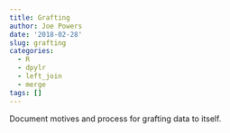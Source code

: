 ```yaml
---
title: Grafting
author: Joe Powers
date: '2018-02-28'
slug: grafting
categories:
  - R
  - dpylr
  - left_join
  - merge
tags: []
---
```


Document motives and process for grafting data to itself. 